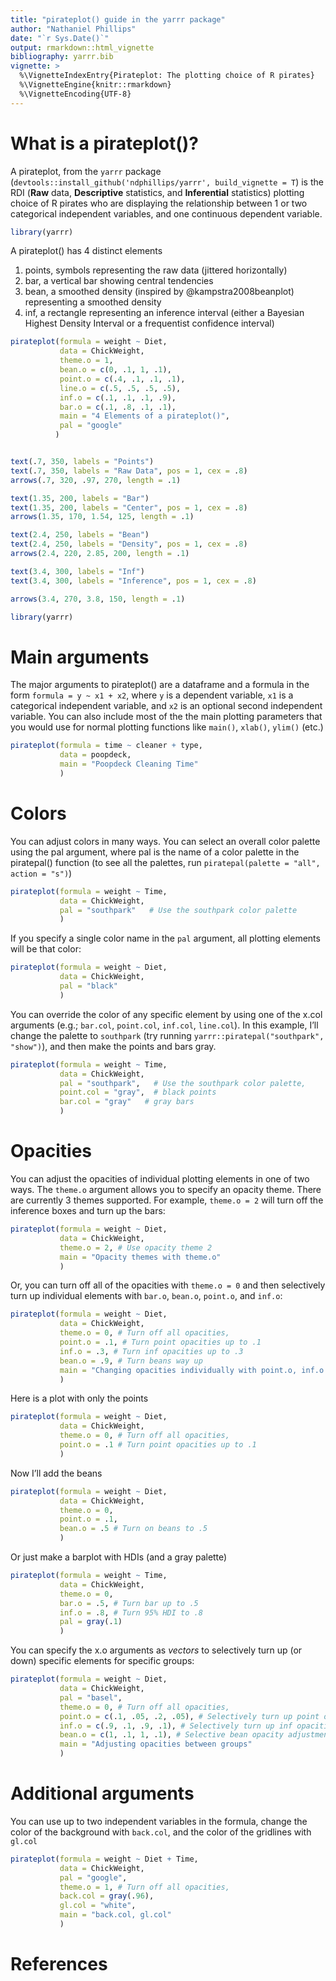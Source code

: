 ```yaml
---
title: "pirateplot() guide in the yarrr package"
author: "Nathaniel Phillips"
date: "`r Sys.Date()`"
output: rmarkdown::html_vignette
bibliography: yarrr.bib
vignette: >
  %\VignetteIndexEntry{Pirateplot: The plotting choice of R pirates}
  %\VignetteEngine{knitr::rmarkdown}
  %\VignetteEncoding{UTF-8}
---
```


# What is a pirateplot()?

A pirateplot, from the `yarrr` package (`devtools::install_github('ndphillips/yarrr', build_vignette = T`) is the RDI (**Raw** data, **Descriptive** statistics, and **Inferential** statistics) plotting choice of R pirates who are displaying the relationship between 1 or two categorical independent variables, and one continuous dependent variable.

```r
library(yarrr)
```


A pirateplot() has 4 distinct elements

1. points, symbols representing the raw data (jittered horizontally)
2. bar, a vertical bar showing central tendencies
3. bean, a smoothed density (inspired by @kampstra2008beanplot) representing a smoothed density
4. inf, a rectangle representing an inference interval (either a Bayesian Highest Density Interval or a frequentist confidence interval)

```r
pirateplot(formula = weight ~ Diet,
           data = ChickWeight,
           theme.o = 1,
           bean.o = c(0, .1, 1, .1),
           point.o = c(.4, .1, .1, .1),
           line.o = c(.5, .5, .5, .5),
           inf.o = c(.1, .1, .1, .9),
           bar.o = c(.1, .8, .1, .1),
           main = "4 Elements of a pirateplot()", 
           pal = "google"
          )


text(.7, 350, labels = "Points")
text(.7, 350, labels = "Raw Data", pos = 1, cex = .8)
arrows(.7, 320, .97, 270, length = .1)

text(1.35, 200, labels = "Bar")
text(1.35, 200, labels = "Center", pos = 1, cex = .8)
arrows(1.35, 170, 1.54, 125, length = .1)

text(2.4, 250, labels = "Bean")
text(2.4, 250, labels = "Density", pos = 1, cex = .8)
arrows(2.4, 220, 2.85, 200, length = .1)

text(3.4, 300, labels = "Inf")
text(3.4, 300, labels = "Inference", pos = 1, cex = .8)

arrows(3.4, 270, 3.8, 150, length = .1)
```

```r
library(yarrr)
```


# Main arguments

The major arguments to pirateplot() are a dataframe and a formula in the form `formula = y ~ x1 + x2`, where `y` is a dependent variable, `x1` is a categorical independent variable, and `x2` is an optional second independent variable. You can also include most of the the main plotting parameters that you would use for normal plotting functions like `main()`, `xlab()`, `ylim()` (etc.)

```r
pirateplot(formula = time ~ cleaner + type,
           data = poopdeck,
           main = "Poopdeck Cleaning Time"
           )
```


# Colors

You can adjust colors in many ways. You can select an overall color palette using the pal argument, where pal is the name of a color palette in the piratepal() function (to see all the palettes, run `piratepal(palette = "all", action = "s")`)

```r
pirateplot(formula = weight ~ Time,
           data = ChickWeight,
           pal = "southpark"   # Use the southpark color palette
           )
```

If you specify a single color name in the `pal` argument, all plotting elements will be that color:

```r
pirateplot(formula = weight ~ Diet,
           data = ChickWeight,
           pal = "black"
           )
```

You can override the color of any specific element by using one of the x.col arguments (e.g.; `bar.col`, `point.col`, `inf.col`, `line.col`). In this example, I'll change the palette to `southpark` (try running `yarrr::piratepal("southpark", "show")`), and then make the points and bars gray.

```r
pirateplot(formula = weight ~ Time,
           data = ChickWeight,
           pal = "southpark",   # Use the southpark color palette,
           point.col = "gray",  # black points
           bar.col = "gray"   # gray bars
           )
```




# Opacities

You can adjust the opacities of individual plotting elements in one of two ways. The `theme.o` argument allows you to specify an opacity theme. There are currently 3 themes supported. For example, `theme.o = 2` will turn off the inference boxes and turn up the bars:

```r
pirateplot(formula = weight ~ Diet,
           data = ChickWeight,
           theme.o = 2, # Use opacity theme 2
           main = "Opacity themes with theme.o"
           )
```

Or, you can turn off all of the opacities with `theme.o = 0` and then selectively turn up individual elements with `bar.o`, `bean.o`, `point.o`, and `inf.o`:

```r
pirateplot(formula = weight ~ Diet,
           data = ChickWeight,
           theme.o = 0, # Turn off all opacities,
           point.o = .1, # Turn point opacities up to .1
           inf.o = .3, # Turn inf opacities up to .3
           bean.o = .9, # Turn beans way up
           main = "Changing opacities individually with point.o, inf.o (etc.)"
           )
```

Here is a plot with only the points
```r
pirateplot(formula = weight ~ Diet,
           data = ChickWeight,
           theme.o = 0, # Turn off all opacities,
           point.o = .1 # Turn point opacities up to .1
           )
```

Now I'll add the beans
```r
pirateplot(formula = weight ~ Diet,
           data = ChickWeight,
           theme.o = 0, 
           point.o = .1,
           bean.o = .5 # Turn on beans to .5
           )
```

Or just make a barplot with HDIs (and a gray palette)

```r
pirateplot(formula = weight ~ Time,
           data = ChickWeight,
           theme.o = 0, 
           bar.o = .5, # Turn bar up to .5
           inf.o = .8, # Turn 95% HDI to .8
           pal = gray(.1)
           )
```


You can specify the x.o arguments as *vectors* to selectively turn up (or down) specific elements for specific groups:

```r
pirateplot(formula = weight ~ Diet,
           data = ChickWeight,
           pal = "basel",
           theme.o = 0, # Turn off all opacities,
           point.o = c(.1, .05, .2, .05), # Selectively turn up point opacities
           inf.o = c(.9, .1, .9, .1), # Selectively turn up inf opacities
           bean.o = c(1, .1, 1, .1), # Selective bean opacity adjustment
           main = "Adjusting opacities between groups"
           )
```

# Additional arguments

You can use up to two independent variables in the formula, change the color of the background with `back.col`, and the color of the gridlines with `gl.col`

```r
pirateplot(formula = weight ~ Diet + Time,
           data = ChickWeight,
           pal = "google",
           theme.o = 1, # Turn off all opacities,
           back.col = gray(.96),
           gl.col = "white",
           main = "back.col, gl.col"
           )
```

# References


